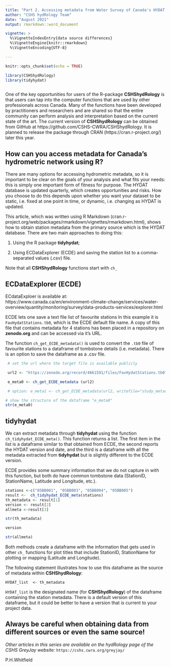 ```yaml
---
title: "Part 2. Accessing metadata from Water Survey of Canada's HYDAT Database"
author: "CSHS hydRology Team"
date: "August 2021"
output: rmarkdown::word_document

vignette: >
  %\VignetteIndexEntry{data source differences}
  %\VignetteEngine{knitr::rmarkdown}
  %\VignetteEncoding{UTF-8}

---
```


```r
knitr::opts_chunk$set(echo = TRUE)

library(CSHShydRology)
library(tidyhydat)



```


One of the key opportunities for users of the R-package __CSHShydRology__ is that users can tap into the computer functions that are used by other professionals across Canada. Many of the functions have been developed by practitioners and researchers and are shared so that the entire community can perform analysis and interpretation based on the current state of the art.
The current version of __CSHShydRology__ can be obtained from GitHub at https://github.com/CSHS-CWRA/CSHShydRology. It is planned to release the package through CRAN (https://cran.r-project.org/) later this year.


## How can you access metadata for Canada's hydrometric network using R?



There are many options for accessing hydrometric metadata, so it is important to be clear on the goals of your analysis and what fits your needs: this is simply one important form of fitness for purpose. The HYDAT database is updated quarterly, which creates opportunities and risks.  How you choose to do this depends upon whether you want your dataset to be static, i.e. fixed at one point in time, or dynamic, i.e. changing as HYDAT is updated. 

This article, which was written using R Markdown (cran.r-project.org/web/packages/rmarkdown/vignettes/rmarkdown.html), shows how to obtain station metadata from the primary source which is the HYDAT database. There are two main approaches to doing this:

1.	Using the R package __tidyhydat__;

2.	Using ECDataExplorer (ECDE) and saving the station list to a comma-separated values (.csv) file.

Note that all __CSHShydRology__ functions start with  `ch_`


## ECDataExplorer (ECDE)


ECdataExploer is available at:  
https://www.canada.ca/en/environment-climate-change/services/water-overview/quantity/monitoring/survey/data-products-services/explorer.html

ECDE lets one save a text file list of favourite stations  In this example it is `FavHydatStations.tb0`, which is the ECDE default file name.  A copy of this file that contains metadata for 4 stations  has been placed in a repository on __zenodo.org__ and can be accessed via it's URL.

The function `ch_get_ECDE_metadata()` is used to convert the `.tb0` file of favourite stations to a dataframe of tombstone details (i.e. metadata).  There is an option to save the dataframe as a .csv  file.

```r

 # set the url where the target file is available publicly

 url2 <- "https://zenodo.org/record/4661591/files/FavHydatStations.tb0?download=1"

 e_meta0 <- ch_get_ECDE_metadata (url2)

 # option: e_meta1 <- ch_get_ECDE_metadata(url2, writefile="study_metadata.csv")

# show the structure of the dataframe "e_meta0"
str(e_meta0)


```



## __tidyhydat__

We can  extract metadata through __tidyhydat__ using the function `ch_tidyhydat_ECDE_meta()`.  This function returns a list.  The first item in the list is a dataframe similar to that obtained from ECDE, the second reports the HYDAT version and date, and the third is a dataframe with all the metadata extracted from __tidyhydat__ but is slightly different to the ECDE version. 

ECDE provides some summary information that we do not capture in with this function, but both do have common tombstone data (StationID, StationName, Latitude and Longitude, etc.).

```r

stations <-c("05BB001", "05BB003", "05BB004", "05BB005")
result <-  ch_tidyhydat_ECDE_meta(stations)
th_metadata <- result[1]
version <- result[2]
allmeta <-result[3]

str(th_metadata)

version

str(allmeta)

```


Both methods create a dataframe with the information that gets used in other `ch_` functions for plot titles that include StationID, StationName for plotting or mapping (Latitude and Longitude).

The following statement illustrates how to use this dataframe as the source of metadata within __CSHShydRology__:

`HYDAT_list  <- th_metadata`

`HYDAT_list` is the designated name (for __CSHShydRology__) of the dataframe containing the station metadata.  There is a default version of this dataframe, but it could be better to have a version that is  current  to your  project data.


 
## Always be careful when obtaining data from different sources or even the same source!



_Other articles in this series are available on the hydRology page of the CSHS GreyJay website:_   `https://cshs.cwra.org/greyjay/`



P.H.Whitfield 